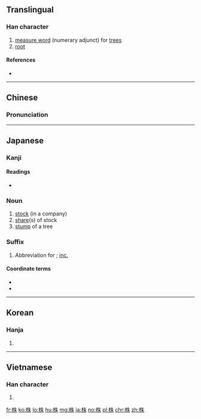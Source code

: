 ==Translingual==

===Han character===
{{Han char|rn=75|rad=木|as=06|sn=10|four=45990|canj=DHJD|ids=⿰木朱}}

# [[measure word]] (numerary adjunct) for [[tree]]s
# [[root]]

====References====
* {{Han ref|kx=0523.110|dkj=14723|dj=0911.090|hdz=21199.100|uh=682A|ud=26666|bh=AEE8|bd=44776}}

----

==Chinese==
{{zh-forms}}

===Pronunciation===
{{zh-pron
|m=zhū
|c=zyu1
|mn=tu
|mc=y
|oc=y
|ma=
|cat=cls,n}}

----

==Japanese==

===Kanji===
{{ja-kanji|grade=6|rs=木06}}

====Readings====
* {{ja-readings|goon=[[ちゅう]] (chū)|kanon=[[ちゅう]] (chū)|kanyoon=[[しゅ]] (shu)|kun=[[かぶ]] (kabu)}}

{{ja-kanjitab|かぶ|yomi=k}}

===Noun===
{{ja-noun|noun|かぶ}}

# [[stock]] (in a company)
# [[share]](s) of stock
# [[stump]] of a tree

===Suffix===
{{ja-pos|suffix|かぶ}}

# Abbreviation for {{term|株式会社||stock company|tr=かぶしきかいしゃ, kabushiki kaisha|sc=Jpan|lang=ja}}; [[inc.]]

====Coordinate terms====
* {{term|社||[[co.]]|tr=しゃ, sha|lang=ja}}
* {{term|有||[[Ltd.]]|tr=ゆう, yū|lang=ja}}

----

==Korean==

===Hanja===
{{ko-hanja|hangeul=주|eumhun=|rv=ju|mr=chu|y=cwu}}

# {{defn|lang=ko|sort=木06}}

----

==Vietnamese==

===Han character===
{{vi-hantu|[[chu]], [[chò]], [[châu]]|rs=木06}}

# {{defn|lang=vi|sort=木06}}

[[fr:株]]
[[ko:株]]
[[lo:株]]
[[hu:株]]
[[mg:株]]
[[ja:株]]
[[no:株]]
[[pl:株]]
[[chr:株]]
[[zh:株]]